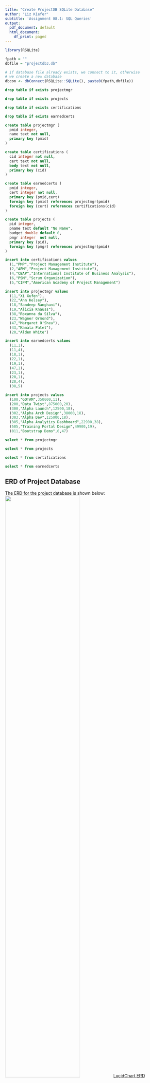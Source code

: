 ```yaml
---
title: "Create ProjectDB SQLite Database"
author: "Liz Kiefer"
subtitle: 'Assignment 08.1: SQL Queries'
output:
  pdf_document: default
  html_document:
    df_print: paged
---
```



```r
library(RSQLite)

fpath = ""
dbfile = "projectdb3.db"

# if database file already exists, we connect to it, otherwise
# we create a new database
dbcon <- dbConnect(RSQLite::SQLite(), paste0(fpath,dbfile))
```

```sql
drop table if exists projectmgr
```

```sql
drop table if exists projects
```

```sql
drop table if exists certifications
```

```sql
drop table if exists earnedcerts
```

```sql
create table projectmgr (
  pmid integer,
  name text not null,
  primary key (pmid)
)
```

```sql
create table certifications (
  cid integer not null,
  cert text not null,
  body text not null,
  primary key (cid)
)
```

```sql
create table earnedcerts (
  pmid integer,
  cert integer not null,
  primary key (pmid,cert)
  foreign key (pmid) references projectmgr(pmid)
  foreign key (cert) references certifications(cid)
)
```

```sql
create table projects (
  pid integer,
  pname text default "No Name",
  budget double default 0,
  pmgr integer  not null,
  primary key (pid),
  foreign key (pmgr) references projectmgr(pmid)
)
```

```sql
insert into certifications values
  (1,"PMP","Project Management Institute"),
  (2,"APM","Project Management Institute"),
  (4,"CBAP","International Institute of Business Analysis"),
  (6,"PSM","Scrum Organization"),
  (5,"CIPM","American Academy of Project Management")
```

```sql
insert into projectmgr values
  (11,"Xi Xufen"),
  (22,"Ann Kelsey"),
  (18,"Sandeep Ranghani"),
  (19,"Alicia Knauss"),
  (38,"Roxanna da Silva"),
  (23,"Wagner Ormond"),
  (47,"Margaret O'Shea"),
  (43,"Kamala Patel"),
  (20,"Alden White")
```

```sql
insert into earnedcerts values
  (11,1),
  (11,4),
  (18,1),
  (22,1),
  (19,1),
  (47,1),
  (23,1),
  (20,1),
  (20,4),
  (38,5)
```

```sql
insert into projects values
  (100,"GOTAM",350000,11),
  (200,"Data Twist",875000,20),
  (300,"Alpha Launch",12500,18),
  (302,"Alpha Arch Design",38000,18),
  (303,"Alpha Dev",125000,18),
  (305,"Alpha Analytics Dashboard",22900,38),
  (505,"Training Portal Design",49900,19),
  (811,"Bootstrap Demo",0,47)
```

```sql
select * from projectmgr
```

```sql
select * from projects
```

```sql
select * from certifications
```

```sql
select * from earnedcerts
```

## ERD of Project Database 
The ERD for the project database is shown below:
![](./lucidchart.png){width="70%"}
[LucidChart ERD](https://lucid.app/documents/embedded/4a67a39e-2088-4d3f-96e8-ecccf39a6821)

### Q2.1
```sql
select name from projectmgr

```

### Q2.2
```sql
select count(name) from projectmgr
```

### Q2.3
```sql
select distinct projectmgr.name
from projectmgr join projects on projectmgr.pmid = projects.pmgr
order by projectmgr.name asc
```

### Q2.4
```sql
select projects.pname, projectmgr.name, projects.budget
from projects
join projectmgr on projects.pmgr = projectmgr.pmid

```

### Q2.5
```sql
select avg(budget) as avg_Budget from projects
```

### Q2.6
```sql
select projectmgr.name, count(earnedcerts.cert) as cert_Count
from projectmgr
join earnedcerts on projectmgr.pmid = earnedcerts.pmid
group by projectmgr.name
having count(earnedcerts.cert) > 2
```

### Q2.7
```sql
select count(*) as projects_Belowavg
from projects
where budget < (select avg(budget) from projects)
```

### Q2.8
```sql
select pname 
from projects
where pname like '%design%'
```

### Q2.9
```sql
select count(*) as num_Project_Managers
from (select pmgr, sum(budget) as total_Budget
    from projects
    group by pmgr
    having sum(budget) <= 50000) as budget_Filtered
```

### Q2.10
```sql
select name 
from projectmgr
where pmid not in (select pmgr from projects)
```

```r
dbDisconnect(dbcon)
```
